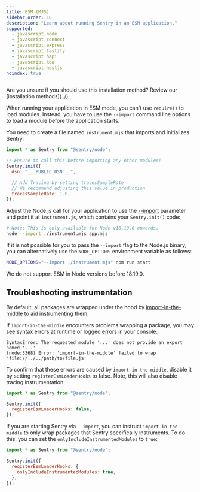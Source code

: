 ```yaml
---
title: ESM (MJS)
sidebar_order: 10
description: "Learn about running Sentry in an ESM application."
supported:
  - javascript.node
  - javascript.connect
  - javascript.express
  - javascript.fastify
  - javascript.hapi
  - javascript.koa
  - javascript.nestjs
noindex: true
---
```


<Alert>
  Are you unsure if you should use this installation method? Review our
  [installation methods](../).
</Alert>

When running your application in ESM mode, you can't use `require()` to load modules. Instead, you have to use the `--import` command line options to load a module before the application starts.

You need to create a file named `instrument.mjs` that imports and initializes Sentry:

```javascript {tabTitle:ESM} {filename: instrument.mjs}
import * as Sentry from "@sentry/node";

// Ensure to call this before importing any other modules!
Sentry.init({
  dsn: "___PUBLIC_DSN___",

  // Add Tracing by setting tracesSampleRate
  // We recommend adjusting this value in production
  tracesSampleRate: 1.0,
});
```

Adjust the Node.js call for your application to use the [--import](https://nodejs.org/api/cli.html#--importmodule) parameter and point it at `instrument.js`, which contains your `Sentry.init()` code:

```bash
# Note: This is only available for Node v18.19.0 onwards.
node --import ./instrument.mjs app.mjs
```

If it is not possible for you to pass the `--import` flag to the Node.js binary, you can alternatively use the `NODE_OPTIONS` environment variable as follows:

```bash
NODE_OPTIONS="--import ./instrument.mjs" npm run start
```

We do not support ESM in Node versions before 18.19.0.

## Troubleshooting instrumentation

By default, all packages are wrapped under the hood by
[import-in-the-middle](https://www.npmjs.com/package/import-in-the-middle) to
aid instrumenting them.

If `import-in-the-middle` encounters problems wrapping a package, you may see
syntax errors at runtime or logged errors in your console:

```logs
SyntaxError: The requested module '...' does not provide an export named '...'
(node:3368) Error: 'import-in-the-middle' failed to wrap 'file://../../path/to/file.js'
```

To confirm that these errors are caused by `import-in-the-middle`,
disable it by setting `registerEsmLoaderHooks` to false. Note, this will also
disable tracing instrumentation:

```javascript {tabTitle:ESM} {filename: instrument.mjs} {4}
import * as Sentry from "@sentry/node";

Sentry.init({
  registerEsmLoaderHooks: false,
});
```

If you are starting Sentry via `--import`, you can instruct `import-in-the-middle`
to only wrap packages that Sentry specifically instruments. To do this, you can
set the `onlyIncludeInstrumentedModules` to `true`:

```javascript {tabTitle:ESM} {filename: instrument.mjs} {4-6}
import * as Sentry from "@sentry/node";

Sentry.init({
  registerEsmLoaderHooks: {
    onlyIncludeInstrumentedModules: true,
  },
});
```
